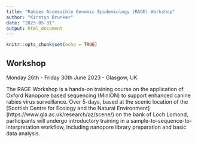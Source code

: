 ```yaml
---
title: "Rabies Accessible Genomic Epidemiology (RAGE) Workshop"
author: "Kirstyn Brunker"
date: "2023-05-31"
output: html_document
---
```


```r
knitr::opts_chunk$set(echo = TRUE)
```

## Workshop

Monday 26th - Friday 30th June 2023 - Glasgow, UK

The RAGE Workshop is a hands-on training course on the application of Oxford Nanopore based sequencing (MinION) to support enhanced canine rabies virus surveillance. Over 5-days, based at the scenic location of the [Scottish Centre for Ecology and the Natural Environment] (https://www.gla.ac.uk/research/az/scene/) on the bank of Loch Lomond, participants will undergo introductory training in a sample-to-sequence-to-interpretation workflow, including nanopore library preparation and basic data analysis. 

